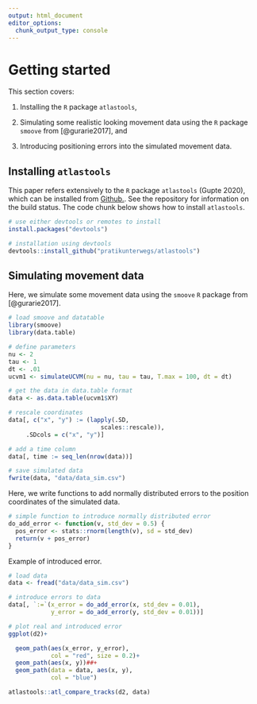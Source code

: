 ```yaml
---
output: html_document
editor_options: 
  chunk_output_type: console
---
```


# Getting started

This section covers:

1. Installing the `R` package `atlastools`,

2. Simulating some realistic looking movement data using the `R` package `smoove` from [@gurarie2017], and

3. Introducing positioning errors into the simulated movement data.

## Installing `atlastools`

This paper refers extensively to the `R` package `atlastools` (Gupte 2020), which can be installed from [Github.](https://github.com/pratikunterwegs/atlastools). 
See the repository for information on the build status.
The code chunk below shows how to install `atlastools`.

```r
# use either devtools or remotes to install
install.packages("devtools")

# installation using devtools
devtools::install_github("pratikunterwegs/atlastools")
```

## Simulating movement data

Here, we simulate some movement data using the `smoove` `R` package from [@gurarie2017].

```r
# load smoove and datatable
library(smoove)
library(data.table)
```

```r
# define parameters
nu <- 2
tau <- 1
dt <- .01 
ucvm1 <- simulateUCVM(nu = nu, tau = tau, T.max = 100, dt = dt)

# get the data in data.table format
data <- as.data.table(ucvm1$XY)

# rescale coordinates
data[, c("x", "y") := (lapply(.SD, 
                          scales::rescale)),
     .SDcols = c("x", "y")]

# add a time column
data[, time := seq_len(nrow(data))]

# save simulated data
fwrite(data, "data/data_sim.csv")
```

Here, we write functions to add normally distributed errors to the position coordinates of the simulated data.

```r
# simple function to introduce normally distributed error
do_add_error <- function(v, std_dev = 0.5) {
  pos_error <- stats::rnorm(length(v), sd = std_dev)
  return(v + pos_error)
}
```

Example of introduced error.

```r
# load data
data <- fread("data/data_sim.csv")

# introduce errors to data
data[, `:=`(x_error = do_add_error(x, std_dev = 0.01),
            y_error = do_add_error(y, std_dev = 0.01))]

# plot real and introduced error
ggplot(d2)+

  geom_path(aes(x_error, y_error),
            col = "red", size = 0.2)+
  geom_path(aes(x, y))##+
  geom_path(data = data, aes(x, y),
            col = "blue")

atlastools::atl_compare_tracks(d2, data)
```

